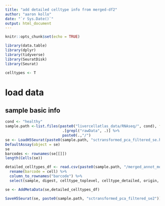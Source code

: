 ```yaml
---
title: "add detailed celltype info from merged-df2"
author: "aaron kollo"
date: "`r Sys.Date()`"
output: html_document
---
```


```r
knitr::opts_chunk$set(echo = TRUE)
```

```r
library(data.table)
library(dplyr)
library(tidyverse)
library(SeuratDisk)
library(Seurat)
```

``` r
celltypes <- T
```


# load data
## sample basic info
```r
cond <- "healthy"
sample.path <-list.files(paste0("livercellatlas_data/RNAseq/", cond), full.names = T) %>%
                          .[grepl("rawData", .)] %>%
                          paste0(.,"/")
se <- LoadH5Seurat(paste0(sample.path, "sctransformed_pca_filtered_se.h5seurat"))
DefaultAssay(object = se)
se
barcodes <- rownames(se[[]])
length(Cells(se))
```

```r
detailed_celltypes_df <- read.csv(paste0(sample.path, "/merged_annot_mouseStSt.csv"), header = T) %>%
  rename(barcode = cell) %>%
  column_to_rownames("barcode") %>%
  select(sample, digest, celltype_toplevel, celltype_detailed, origin, UMAP_1, UMAP_2)

se <- AddMetaData(se,detailed_celltypes_df) 

```

```r
SaveH5Seurat(se, paste0(sample.path, "sctransformed_pca_filtered_se2"))
```